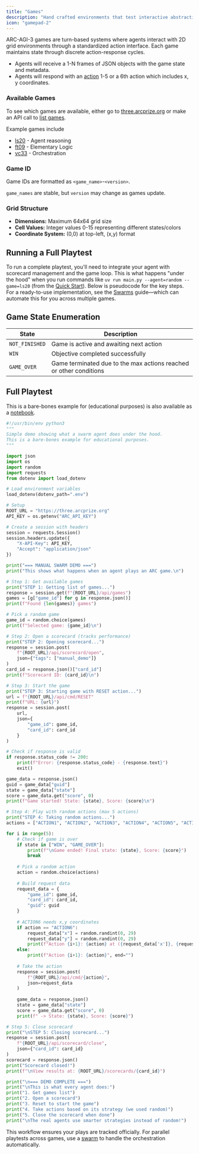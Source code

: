 ```yaml
---
title: "Games"
description: "Hand crafted environments that test interactive abstraction and reasoning"
icon: "gamepad-2"
---
```


ARC-AGI-3 games are turn-based systems where agents interact with 2D grid environments through a standardized action interface. Each game maintains state through discrete action-response cycles.

- Agents will receive a 1-N frames of JSON objects with the game state and metadata.
- Agents will respond with an [action](/actions) 1-5 or a 6th action which includes x, y coordinates.

### Available Games

To see which games are available, either go to [three.arcprize.org](https://three.arcprize.org) or make an API call to [list games](/api-reference/games/list-available-games).

Example games include
- [ls20](https://three.arcprize.org/games/ls20) - Agent reasoning
- [ft09](https://three.arcprize.org/games/ft09) - Elementary Logic
- [vc33](https://three.arcprize.org/games/vc33) - Orchestration

### Game ID

Game IDs are formatted as `<game_name>`-`<version>`.

`game_names` are stable, but `version` may change as games update.

### Grid Structure
- **Dimensions:** Maximum 64x64 grid size
- **Cell Values:** Integer values 0-15 representing different states/colors
- **Coordinate System:** (0,0) at top-left, (x,y) format

## Running a Full Playtest

To run a complete playtest, you'll need to integrate your agent with scorecard management and the game loop. This is what happens "under the hood" when you run commands like `uv run main.py --agent=random --game=ls20` (from the [Quick Start](./quick-start.md)). Below is pseudocode for the key steps. For a ready-to-use implementation, see the [Swarms](./swarms.md) guide—which can automate this for you across multiple games.

## Game State Enumeration

| State | Description |
|-------|-------------|
| `NOT_FINISHED` | Game is active and awaiting next action |
| `WIN` | Objective completed successfully |
| `GAME_OVER` | Game terminated due to the max actions reached or other conditions |

## Full Playtest

This is a bare-bones example for (educational purposes) is also available as a [notebook](https://colab.research.google.com/drive/1Bt4PU6Xl_avLPV70hNAyReXaRqFDhifJ?usp=sharing).

```python
#!/usr/bin/env python3
"""
Simple demo showing what a swarm agent does under the hood.
This is a bare-bones example for educational purposes.
"""

import json
import os
import random
import requests
from dotenv import load_dotenv

# Load environment variables
load_dotenv(dotenv_path=".env")

# Setup
ROOT_URL = "https://three.arcprize.org"
API_KEY = os.getenv("ARC_API_KEY")

# Create a session with headers
session = requests.Session()
session.headers.update({
    "X-API-Key": API_KEY,
    "Accept": "application/json"
})

print("=== MANUAL SWARM DEMO ===")
print("This shows what happens when an agent plays an ARC game.\n")

# Step 1: Get available games
print("STEP 1: Getting list of games...")
response = session.get(f"{ROOT_URL}/api/games")
games = [g["game_id"] for g in response.json()]
print(f"Found {len(games)} games")

# Pick a random game
game_id = random.choice(games)
print(f"Selected game: {game_id}\n")

# Step 2: Open a scorecard (tracks performance)
print("STEP 2: Opening scorecard...")
response = session.post(
    f"{ROOT_URL}/api/scorecard/open",
    json={"tags": ["manual_demo"]}
)
card_id = response.json()["card_id"]
print(f"Scorecard ID: {card_id}\n")

# Step 3: Start the game
print("STEP 3: Starting game with RESET action...")
url = f"{ROOT_URL}/api/cmd/RESET"
print(f"URL: {url}")
response = session.post(
    url,
    json={
        "game_id": game_id,
        "card_id": card_id
    }
)

# Check if response is valid
if response.status_code != 200:
    print(f"Error: {response.status_code} - {response.text}")
    exit()

game_data = response.json()
guid = game_data["guid"]
state = game_data["state"]
score = game_data.get("score", 0)
print(f"Game started! State: {state}, Score: {score}\n")

# Step 4: Play with random actions (max 5 actions)
print("STEP 4: Taking random actions...")
actions = ["ACTION1", "ACTION2", "ACTION3", "ACTION4", "ACTION5", "ACTION6"]

for i in range(5):
    # Check if game is over
    if state in ["WIN", "GAME_OVER"]:
        print(f"\nGame ended! Final state: {state}, Score: {score}")
        break
    
    # Pick a random action
    action = random.choice(actions)
    
    # Build request data
    request_data = {
        "game_id": game_id,
        "card_id": card_id,
        "guid": guid
    }
    
    # ACTION6 needs x,y coordinates
    if action == "ACTION6":
        request_data["x"] = random.randint(0, 29)
        request_data["y"] = random.randint(0, 29)
        print(f"Action {i+1}: {action} at ({request_data['x']}, {request_data['y']})", end="")
    else:
        print(f"Action {i+1}: {action}", end="")
    
    # Take the action
    response = session.post(
        f"{ROOT_URL}/api/cmd/{action}",
        json=request_data
    )
    
    game_data = response.json()
    state = game_data["state"]
    score = game_data.get("score", 0)
    print(f" -> State: {state}, Score: {score}")

# Step 5: Close scorecard
print("\nSTEP 5: Closing scorecard...")
response = session.post(
    f"{ROOT_URL}/api/scorecard/close",
    json={"card_id": card_id}
)
scorecard = response.json()
print("Scorecard closed!")
print(f"\nView results at: {ROOT_URL}/scorecards/{card_id}")

print("\n=== DEMO COMPLETE ===")
print("\nThis is what every agent does:")
print("1. Get games list")
print("2. Open a scorecard")
print("3. Reset to start the game")
print("4. Take actions based on its strategy (we used random)")
print("5. Close the scorecard when done")
print("\nThe real agents use smarter strategies instead of random!")
```

This workflow ensures your plays are tracked officially. For parallel playtests across games, use a [swarm](./swarms.md) to handle the orchestration automatically.